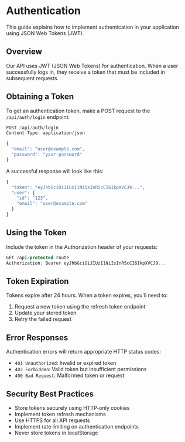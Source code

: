 # Authentication

This guide explains how to implement authentication in your application using JSON Web Tokens (JWT).

## Overview

Our API uses JWT (JSON Web Tokens) for authentication. When a user successfully logs in, they receive a token that must be included in subsequent requests.

## Obtaining a Token

To get an authentication token, make a POST request to the `/api/auth/login` endpoint:

```javascript
POST /api/auth/login
Content-Type: application/json

{
  "email": "user@example.com",
  "password": "your-password"
}
```

A successful response will look like this:

```javascript
{
  "token": "eyJhbGciOiJIUzI1NiIsInR5cCI6IkpXVCJ9...",
  "user": {
    "id": "123",
    "email": "user@example.com"
  }
}
```

## Using the Token

Include the token in the Authorization header of your requests:

```javascript
GET /api/protected-route
Authorization: Bearer eyJhbGciOiJIUzI1NiIsInR5cCI6IkpXVCJ9...
```

## Token Expiration

Tokens expire after 24 hours. When a token expires, you'll need to:

1. Request a new token using the refresh token endpoint
2. Update your stored token
3. Retry the failed request

## Error Responses

Authentication errors will return appropriate HTTP status codes:

- `401 Unauthorized`: Invalid or expired token
- `403 Forbidden`: Valid token but insufficient permissions
- `400 Bad Request`: Malformed token or request

## Security Best Practices

- Store tokens securely using HTTP-only cookies
- Implement token refresh mechanisms
- Use HTTPS for all API requests
- Implement rate limiting on authentication endpoints
- Never store tokens in localStorage
